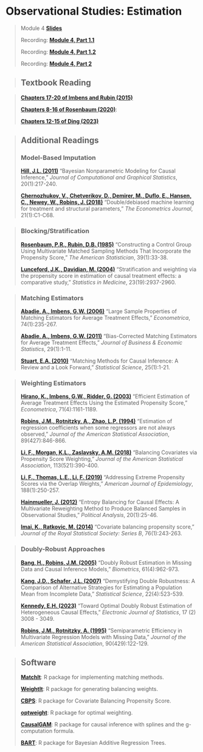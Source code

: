 # Observational Studies: Estimation

> Module 4 [**Slides**](https://drive.google.com/file/d/1VbXy7nxK3pkMqtwGo9RcoKzLKM55eh-k/view?usp=sharing)
>
> Recording: [**Module 4, Part 1.1**](https://drive.google.com/file/d/1Sf-KtFw4nxnUae-pmTszwzOB12cUDaqJ/view?usp=sharing)
>
> Recording: [**Module 4, Part 1.2**](https://drive.google.com/file/d/1g357al5-9ufGwQPMQFUYUnyS_j3u0XVR/view?usp=sharing)
>
> Recording: [**Module 4, Part 2**](https://drive.google.com/file/d/145pAAjI4S_rc-C-6VFu9sYwAWueFJzhz/view?usp=sharing)

>## Textbook Reading

> [**Chapters 17-20 of Imbens and Rubin (2015)**](https://www.cambridge.org/core/books/causal-inference-for-statistics-social-and-biomedical-sciences/71126BE90C58F1A431FE9B2DD07938AB)
>
> [**Chapters 8-16 of Rosenbaum (2020)**](https://link.springer.com/book/10.1007/978-3-030-46405-9):
>
> [**Chapters 12-15 of Ding (2023)**](https://www.routledge.com/A-First-Course-in-Causal-Inference/Ding/p/book/9781032758626)

>## Additional Readings
>
>### Model-Based Imputation
>
> [**Hill, J.L. (2011)**](https://doi.org/10.1198/jcgs.2010.08162) "Bayesian Nonparametric Modeling for Causal Inference," *Journal of Computational and Graphical Statistics*, 20(1):217-240.
>
> [**Chernozhukov, V., Chetverikov, D., Demirer, M., Duflo, E., Hansen, C., Newey, W., Robins, J. (2018)**](https://doi.org/10.1111/ectj.12097) "Double/debiased machine learning for treatment and structural parameters," *The Econometrics Journal*, 21(1):C1-C68.

>### Blocking/Stratification
>
> [**Rosenbaum, P.R., Rubin, D.B. (1985)**](https://doi.org/10.1080/00031305.1985.10479383) "Constructing a Control Group Using Multivariate Matched Sampling Methods That Incorporate the Propensity Score," *The American Statistician*, 39(1):33-38.
>
> [**Lunceford, J.K., Davidian, M. (2004)**](https://doi.org/10.1002/sim.1903) "Stratification and weighting via the propensity score in estimation of causal treatment effects: a comparative study," *Statistics in Medicine*, 23(19):2937-2960.
>

>### Matching Estimators
>
> [**Abadie, A., Imbens, G.W. (2006)**](https://doi.org/10.1111/j.1468-0262.2006.00655.x) "Large Sample Properties of Matching Estimators for Average Treatment Effects," *Econometrica*, 74(1):235-267.
>
> [**Abadie, A., Imbens, G.W. (2011)**](https://doi.org/10.1198/jbes.2009.07333) "Bias-Corrected Matching Estimators for Average Treatment Effects," *Journal of Business & Economic Statistics*, 29(1):1-11.
>
> [**Stuart, E.A. (2010)**](https://doi.org/10.1214/09-STS313) "Matching Methods for Causal Inference: A Review and a Look Forward," *Statistical Science*, 25(1):1-21.


>### Weighting Estimators
>
> [**Hirano, K., Imbens, G.W., Ridder, G. (2003)**](https://doi.org/10.1111/1468-0262.00442) "Efficient Estimation of Average Treatment Effects Using the Estimated Propensity Score," *Econometrica*, 71(4):1161-1189.
>
> [**Robins, J.M., Rotnitzky, A., Zhao, L.P. (1994)**](https://doi.org/10.1080/01621459.1994.10476818) "Estimation of regression coefficients when some regressors are not always observed," *Journal of the American Statistical Association*, 89(427):846-866.
>
> [**Li, F., Morgan, K.L., Zaslavsky, A.M. (2018)**](https://doi.org/10.1080/01621459.2016.1260466) "Balancing Covariates via Propensity Score Weighting," *Journal of the American Statistical Association*, 113(521):390-400.
>
> [**Li, F., Thomas, L.E., Li, F. (2019)**](https://doi.org/10.1093/aje/kwy201) "Addressing Extreme Propensity Scores via the Overlap Weights," *American Journal of Epidemiology*, 188(1):250-257.
>
>[**Hainmueller, J. (2012)**](https://doi.org/10.1093/pan/mpr025) "Entropy Balancing for Causal Effects: A Multivariate Reweighting Method to Produce Balanced Samples in Observational Studies," *Political Analysis*, 20(1):25-46.
>
> [**Imai, K., Ratkovic, M. (2014)**](https://academic.oup.com/jrsssb/article/76/1/243/7075938) "Covariate balancing propensity score," *Journal of the Royal Statistical Society: Series B*, 76(1):243-263.

>### Doubly-Robust Approaches
>
> [**Bang, H., Robins, J.M. (2005)**](https://doi.org/10.1111/j.1541-0420.2005.00377.x) "Doubly Robust Estimation in Missing Data and Causal Inference Models," *Biometrics*, 61(4):962-973.
>
> [**Kang, J.D., Schafer, J.L. (2007)**](https://doi.org/10.1214/07-STS227) "Demystifying Double Robustness: A Comparison of Alternative Strategies for Estimating a Population Mean from Incomplete Data," *Statistical Science*, 22(4):523-539.
>
> [**Kennedy, E.H. (2023)**](https://projecteuclid.org/journals/electronic-journal-of-statistics/volume-17/issue-2/Towards-optimal-doubly-robust-estimation-of-heterogeneous-causal-effects/10.1214/23-EJS2157.full) "Toward Optimal Doubly Robust Estimation of Heterogeneous Causal Effects," *Electronic Journal of Statistics*, 17 (2) 3008 - 3049.
>
> [**Robins, J.M., Rotnitzky, A. (1995)**](https://www.jstor.org/stable/2291135?seq=1) "Semiparametric Efficiency in Multivariate Regression Models with Missing Data," *Journal of the American Statistical Association*, 90(429):122-129.

>## Software
>
> [**MatchIt**](https://cran.r-project.org/web/packages/MatchIt/index.html): R package for implementing matching methods.
>
> [**WeightIt**](https://cran.r-project.org/web/packages/WeightIt/index.html): R package for generating balancing weights.
>
> [**CBPS**](https://cran.r-project.org/web/packages/CBPS/index.html): R package for Covariate Balancing Propensity Score.
>
> [**optweight**](https://cran.r-project.org/web/packages/optweight/index.html): R package for optimal weighting.
>
> [**CausalGAM**](https://cran.r-project.org/web/packages/CausalGAM/index.html): R package for causal inference with splines and the g-computation formula.
>
> [**BART**](https://cran.r-project.org/web/packages/BART/index.html): R package for Bayesian Additive Regression Trees.
